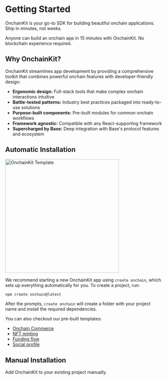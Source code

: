 
# Getting Started

OnchainKit is your go-to SDK for building beautiful onchain applications. Ship in minutes, not weeks. 

Anyone can build an onchain app in 15 minutes with OnchainKit. No blockchain experience required.

## Why OnchainKit?

OnchainKit streamlines app development by providing a comprehensive toolkit that combines powerful onchain features with developer-friendly design:

- **Ergonomic design:** Full-stack tools that make complex onchain interactions intuitive
- **Battle-tested patterns:** Industry best practices packaged into ready-to-use solutions
- **Purpose-built components:** Pre-built modules for common onchain workflows
- **Framework agnostic:** Compatible with any React-supporting framework
- **Supercharged by Base:** Deep integration with Base's protocol features and ecosystem

## Automatic Installation

<img
  alt="OnchainKit Template"
  src="https://onchainkit.xyz/assets/quickstart.png"
  height="364"
/>

We recommend starting a new OnchainKit app using `create onchain`, which sets up everything automatically for you. To create a project, run:

```bash [Terminal]
npm create onchain@latest
```

After the prompts, `create onchain` will create a folder with your project name and install the required dependencies.

You can also checkout our pre-built templates:

- [Onchain Commerce](https://onchain-commerce-template.vercel.app/)
- [NFT minting](https://ock-mint.vercel.app/)
- [Funding flow](https://github.com/fakepixels/fund-component)
- [Social profile](https://github.com/fakepixels/ock-identity)

## Manual Installation

Add OnchainKit to your existing project manually.

<InstallationOptions />

<StartBuilding />


